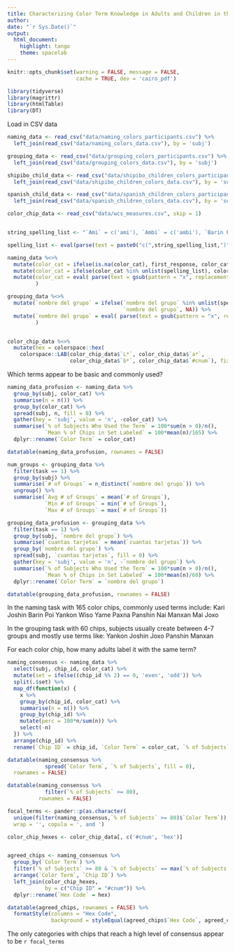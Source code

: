 ```yaml
---
title: Characterizing Color Term Knowledge in Adults and Children in the Peruvian Shipibo Tribe
author: 
date: "`r Sys.Date()`"
output:
  html_document:
    highlight: tango
    theme: spacelab
---
```


```r

knitr::opts_chunk$set(warning = FALSE, message = FALSE,
                      cache = TRUE, dev = 'cairo_pdf')
```

```r
library(tidyverse)
library(magrittr)
library(htmlTable)
library(DT)


```

Load in CSV data
```r

naming_data <- read_csv("data/naming_colors_participants.csv") %>%
  left_join(read_csv("data/naming_colors_data.csv"), by = 'subj')

grouping_data <- read_csv("data/grouping_colors_participants.csv") %>%
  left_join(read_csv("data/grouping_colors_data.csv"), by = 'subj')

shipibo_child_data <- read_csv("data/shipibo_children_colors_participants.csv") %>%
  left_join(read_csv("data/shipibo_children_colors_data.csv"), by = 'subj')

spanish_child_data <- read_csv("data/spanish_children_colors_participants.csv") %>%
  left_join(read_csv("data/spanish_children_colors_data.csv"), by = 'subj')

color_chip_data <- read_csv("data/wcs_measures.csv", skip = 1)


string_spelling_list <- "`Ami` = c('ami'), `Ambi` = c('ambi'), `Barin Poi` = c('barin pui', 'barrin pui', 'barrinpui', 'pui', 'barin poi', 'barrin poi'), `Bexnan` = c('berrnan', 'bexna', 'bexnan'), `Kari` = c('cari', 'carri', 'kari', 'karri'), `Chexe` = c('chese', 'chexe'), `Chimapo` = c('chimapu'), `Emo` = c('emu'), `Jimi` = c('jimi'), `Joshin` = c('joshin', 'joxin'), `Joxo` = c('josho', 'joxo'), `Kasho` = c('kashos'), `Keskiti` = c('kex keti'), `Koin` = c('kuin'), `Kononbi` = c('kunumbi'), `Konron` = c('korrum', 'kumrrum', 'kunrrum'), `Koro` = c('coro'), `Mai` = c('mai'), `Mandi` = c('mandi'), `Manxan` = c('manrran', 'manshan', 'manxam', 'manxan', 'maxan', 'maxna'), `Maxe` = c('maxe'), `Nai` = c('nai', 'nia'), `Oxne` = c('oshne'), `Pei` = c('pei'), `Poa` = c('pua'), `Pene` = c('pene'), `Panshin` = c('panshin'), `Pasna` = c('paxsna', 'pasna'), `Paxna` = c('parrna', 'paxna'), `Ranchesh` = c('ranchex'), `Tena` = c('tena'), `Wiso` = c('wiso'), `Xena` = c('xena'), `Xo` = c('xo'), `Xexe` = c('xexe', 'xexi'), `Yame` = c('rayame', 'yame'), `Yankon` = c('rayanko', 'yankom', 'yankon', 'yankum', 'yankun'), `NA` = c(NA)"

spelling_list <- eval(parse(text = paste0("c(",string_spelling_list,")")))

naming_data %<>%
  mutate(color_cat = ifelse(is.na(color_cat), first_response, color_cat)) %>%
  mutate(color_cat = ifelse(color_cat %in% unlist(spelling_list), color_cat, NA)) %>%
  mutate(color_cat = eval( parse(text = gsub(pattern = "x", replacement = string_spelling_list, "forcats::fct_collapse(color_cat, x)")))
         )

grouping_data %<>%
  mutate(`nombre del grupo` = ifelse(`nombre del grupo` %in% unlist(spelling_list), 
                                     `nombre del grupo`, NA)) %>%
  mutate(`nombre del grupo` = eval( parse(text = gsub(pattern = "x", replacement = string_spelling_list, "forcats::fct_collapse(`nombre del grupo`, x)")))
         )


color_chip_data %<>%
  mutate(hex = colorspace::hex(
    colorspace::LAB(color_chip_data$`L*`, color_chip_data$`a*`, 
                    color_chip_data$`b*`, color_chip_data$`#cnum`), fixup = T))

```



Which terms appear to be basic and commonly used?
```r

naming_data_profusion <- naming_data %>%
  group_by(subj, color_cat) %>%
  summarise(n = n()) %>%
  group_by(color_cat) %>%
  spread(subj, n, fill = 0) %>%
  gather(key = 'subj', value = 'n', -color_cat) %>%
  summarise(`% of Subjects Who Used the Term` = 100*sum(n > 0)/n(), 
            `Mean % of Chips in Set Labeled` = 100*mean(n)/165) %>%
  dplyr::rename(`Color Term` = color_cat)

datatable(naming_data_profusion, rownames = FALSE)

num_groups <- grouping_data %>%
  filter(task == 1) %>%
  group_by(subj) %>%
  summarise(`# of Groups` = n_distinct(`nombre del grupo`)) %>%
  ungroup() %>%
  summarise(`Avg # of Groups` = mean(`# of Groups`), 
            `Min # of Groups` = min(`# of Groups`),
            `Max # of Groups` = max(`# of Groups`))

grouping_data_profusion <- grouping_data %>%
  filter(task == 1) %>%
  group_by(subj, `nombre del grupo`) %>%
  summarise(`cuantas tarjetas` = mean(`cuantas tarjetas`)) %>%
  group_by(`nombre del grupo`) %>%
  spread(subj, `cuantas tarjetas`, fill = 0) %>%
  gather(key = 'subj', value = 'n', -`nombre del grupo`) %>%
  summarise(`% of Subjects Who Used the Term` = 100*sum(n > 0)/n(), 
            `Mean % of Chips in Set Labeled` = 100*mean(n)/60) %>%
  dplyr::rename(`Color Term` = `nombre del grupo`)

datatable(grouping_data_profusion, rownames = FALSE)


```

In the naming task with 165 color chips, commonly used terms include: 
Kari
Joshin
Barin Poi
Yankon
Wiso
Yame
Paxna
Panshin
Nai
Manxan
Mai
Joxo

In the grouping task with 60 chips, subjects usually create between 4-7 groups and mostly use terms like:
Yankon
Joshin
Joxo
Panshin
Manxan

For each color chip, how many adults label it with the same term?
```r

naming_consensus <- naming_data %>%
  select(subj, chip_id, color_cat) %>%
  mutate(set = ifelse((chip_id %% 2) == 0, 'even', 'odd')) %>%
  split(.$set) %>%
  map_df(function(x) {
    x %>%
    group_by(chip_id, color_cat) %>%
    summarise(n = n()) %>%
    group_by(chip_id) %>%
    mutate(perc = 100*n/sum(n)) %>%
    select(-n)
  }) %>%
  arrange(chip_id) %>%
  rename(`Chip ID` = chip_id, `Color Term` = color_cat, `% of Subjects` = perc)

datatable(naming_consensus %>%
            spread(`Color Term`, `% of Subjects`, fill = 0), 
  rownames = FALSE)

datatable(naming_consensus %>%
            filter(`% of Subjects` >= 80), 
          rownames = FALSE)

focal_terms <- pander::p(as.character(
  unique(filter(naming_consensus,`% of Subjects` >= 80)$`Color Term`)), 
  wrap = '', copula = ', and ')

color_chip_hexes <- color_chip_data[, c('#cnum', 'hex')]


agreed_chips <- naming_consensus %>%
  group_by(`Color Term`) %>%
  filter(`% of Subjects` >= 80 & `% of Subjects` == max(`% of Subjects`)) %>%
  arrange(`Color Term`, `Chip ID`) %>%
  left_join(color_chip_hexes,
            by = c("Chip ID" = "#cnum")) %>%
  dplyr::rename(`Hex Code` = hex)

datatable(agreed_chips, rownames = FALSE) %>%
  formatStyle(columns = "Hex Code",
              background = styleEqual(agreed_chips$`Hex Code`, agreed_chips$`Hex Code`))


```

The only categories with chips that reach a high level of consensus appear to be `r focal_terms`

